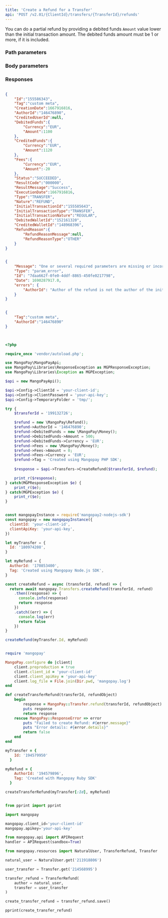 ```yaml
---
title: 'Create a Refund for a Transfer'  
api: 'POST /v2.01/{ClientId}/transfers/{TransferId}/refunds'  
---
```


  

You can do a partial refund by providing a debited funds `Amount` value lower than the initial transaction amount. The debited funds amount must be 1 or more, if it is included.  

### Path parameters  

<TransferId />  

### Body parameters  

<Tag />  

<AuthorId3 />  

<DebitedFunds7 />  

<Fees6 />  

### Responses  

<AccordionGroup><Accordion title="200">  

<IdResponse />  

<TagResponse />  

<CreationDateResponse />  

<AuthorId3Response />  

<CreditedUserIdResponse />  

<DebitedFunds5Response />  

<CreditedFunds5Response />  

<Fees9Response />  

<Status2Response />  

<ResultCodeResponse />  

<ResultMessageResponse />  

<ExecutionDateResponse />  

<TypeResponse />  

<NatureResponse />  

<InitialTransactionId1Response />  

<InitialTransactionType1Response />  

<InitialTransactionNature1Response />  

<DebitedWalletIdResponse />  

<CreditedWalletIdResponse />  

<RefundReasonResponse /></Accordion><Accordion title="400 - Incorrect AuthorId"></Accordion></AccordionGroup>  

<ResponseExample>  

```json 200  

{
    "Id":"155586343",
    "Tag":"custom meta",
    "CreationDate":1667916816,
    "AuthorId":"146476890",
    "CreditedUserId":null,
    "DebitedFunds":{
        "Currency":"EUR",
        "Amount":1100
    },
    "CreditedFunds":{
        "Currency":"EUR",
        "Amount":1120
    },
    "Fees":{
        "Currency":"EUR",
        "Amount":-20
    },
    "Status":"SUCCEEDED",
    "ResultCode":"000000",
    "ResultMessage":"Success",
    "ExecutionDate":1667916816,
    "Type":"TRANSFER",
    "Nature":"REFUND",
    "InitialTransactionId":"155585643",
    "InitialTransactionType":"TRANSFER",
    "InitialTransactionNature":"REGULAR",
    "DebitedWalletId":"152161320",
    "CreditedWalletId":"148968396",
    "RefundReason":{
        "RefundReasonMessage":null,
        "RefundReasonType":"OTHER"
    }
}  

 ```  

```json 400 - Incorrect AuthorId  

{
    "Message": "One or several required parameters are missing or incorrect. An incorrect resource ID also raises this kind of error.",
    "Type": "param_error",
    "Id": "7daa662f-0fe0-4ddf-8865-450fe0217798",
    "Date": 1690287917.0,
    "errors": {
        "AuthorId": "Author of the refund is not the author of the initial transfer"
    }
}  

 ```  

</ResponseExample>  

<RequestExample>  
  
```json REST  

{
    "Tag":"custom meta",
    "AuthorId":"146476890"
}
  
```  

  
```php PHP  

<?php 

require_once 'vendor/autoload.php';

use MangoPay\MangoPayApi;
use MangoPay\Libraries\ResponseException as MGPResponseException;
use MangoPay\Libraries\Exception as MGPException;

$api = new MangoPayApi();

$api->Config->ClientId = 'your-client-id';
$api->Config->ClientPassword = 'your-api-key';
$api->Config->TemporaryFolder = 'tmp/';

try {
    $transferId = '199132726';

    $refund = new \MangoPay\Refund();
    $refund->AuthorId = '146476890';
    $refund->DebitedFunds = new \MangoPay\Money();
    $refund->DebitedFunds->Amount = 500;
    $refund->DebitedFunds->Currency = 'EUR';
    $refund->Fees = new \MangoPay\Money();
    $refund->Fees->Amount = 0;
    $refund->Fees->Currency = 'EUR';
    $refund->Tag = 'Created using Mangopay PHP SDK';
    
    $response = $api->Transfers->CreateRefund($transferId, $refund);

    print_r($response);
} catch(MGPResponseException $e) {
    print_r($e);
} catch(MGPException $e) {
    print_r($e);
}  
```  

  
```javascript NodeJS  

const mangopayInstance = require('mangopay2-nodejs-sdk')
const mangopay = new mangopayInstance({
  clientId: 'your-client-id',
  clientApiKey: 'your-api-key',
})

let myTransfer = {
  Id: '180974208',
}

let myRefund = {
  AuthorId: '170853400',
  Tag: 'Created using Mangopay Node.js SDK',
}

const createRefund = async (transferId, refund) => {
  return await mangopay.Transfers.createRefund(transferId, refund)
    .then((response) => {
      console.info(response)
      return response
    })
    .catch((err) => {
      console.log(err)
      return false
    })
}

createRefund(myTransfer.Id, myRefund)  
```  

  
```ruby Ruby  

require 'mangopay'

MangoPay.configure do |client|
    client.preproduction = true
    client.client_id = 'your-client-id'
    client.client_apiKey = 'your-api-key'
    client.log_file = File.join(Dir.pwd, 'mangopay.log')
end

def createTransferRefund(transferId, refundObject)
    begin
        response = MangoPay::Transfer.refund(transferId, refundObject)
        puts response
        return response
    rescue MangoPay::ResponseError => error
        puts "Failed to create Refund: #{error.message}"
        puts "Error details: #{error.details}"
        return false
    end
end

myTransfer = {
    Id: '194579950'
  }

myRefund = {
    AuthorId: '194579896',
    Tag: 'Created with Mangopay Ruby SDK'
  }

createTransferRefund(myTransfer[:Id], myRefund)  
```  

  
```python Python  

from pprint import pprint

import mangopay

mangopay.client_id='your-client-id'
mangopay.apikey='your-api-key'

from mangopay.api import APIRequest
handler = APIRequest(sandbox=True)

from mangopay.resources import NaturalUser, TransferRefund, Transfer

natural_user = NaturalUser.get('211918806')

user_transfer = Transfer.get('214568995')

transfer_refund = TransferRefund(
    author = natural_user,
    transfer = user_transfer
)

create_transfer_refund = transfer_refund.save()

pprint(create_transfer_refund)  
```  

  
</RequestExample>